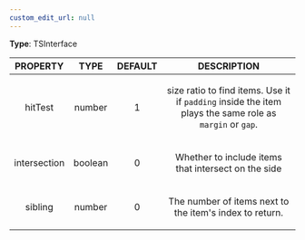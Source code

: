 ```yaml
---
custom_edit_url: null
---
```


<div>

</div>

**Type**: TSInterface

|PROPERTY|TYPE|DEFAULT|DESCRIPTION|
|:---:|:---:|:---:|:---:|
|hitTest|number|1|<p>size ratio to find items. Use it if <code>padding</code> inside the item plays the same role as <code>margin</code> or <code>gap</code>.<br /></p>|
|intersection|boolean|0|<p>Whether to include items that intersect on the side<br /></p>|
|sibling|number|0|<p>The number of items next to the item's index to return.<br /></p>|

